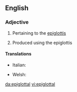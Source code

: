 {{also|épiglottal}}
==English==

===Adjective===
{{en-adj|-}}

# Pertaining to the [[epiglottis]]
# {{lb|en|phonetics}} Produced using the epiglottis

====Translations====
{{trans-top|pertaining to the epiglottis}}
* Italian: {{t|it|epiglottale}}
{{trans-mid}}
* Welsh: {{t|cy|ardafodol}}
{{trans-bottom}}

[[da:epiglottal]]
[[vi:epiglottal]]